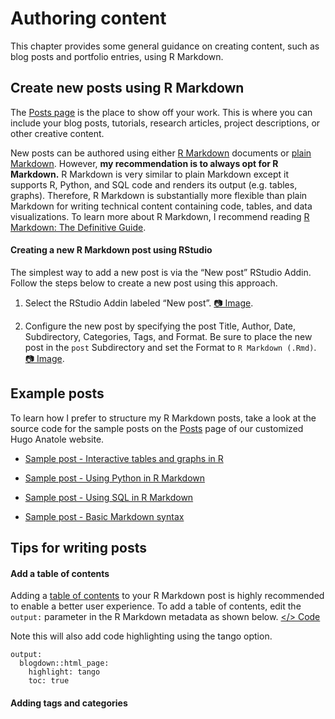 # Authoring content {#content}

This chapter provides some general guidance on creating content, such as blog posts and portfolio entries, using R Markdown. 

## Create new posts using R Markdown

The [Posts page](https://r4sites-anatole-custom.netlify.app/post/) is the place to show off your work. This is where you can include your blog posts, tutorials, research articles, project descriptions, or other creative content.

New posts can be authored using either [R Markdown](https://bookdown.org/yihui/rmarkdown/html-document.html) documents or [plain Markdown](https://www.markdownguide.org/getting-started/). However, **my recommendation is to always opt for R Markdown.** R Markdown is very similar to plain Markdown except it supports R, Python, and SQL code and renders its output (e.g. tables, graphs). Therefore, R Markdown is substantially more flexible than plain Markdown for writing technical content containing code, tables, and data visualizations. To learn more about R Markdown, I recommend reading [R Markdown: The Definitive Guide](https://bookdown.org/yihui/rmarkdown/).

#### Creating a new R Markdown post using RStudio {-}

The simplest way to add a new post is via the "New post" RStudio Addin. Follow the steps below to create a new post using this approach.

1. Select the RStudio Addin labeled "New post". [📷 Image](https://i.imgur.com/S9dl4DZ.png). 

2. Configure the new post by specifying the post Title, Author, Date, Subdirectory, Categories, Tags, and Format. Be sure to place the new post in the `post` Subdirectory and set the Format to `R Markdown (.Rmd)`. [📷 Image](https://i.imgur.com/UEzRUnO.png).

## Example posts

To learn how I prefer to structure my R Markdown posts, take a look at the source code for the sample posts on the [Posts](https://r4sites-anatole-custom.netlify.app/post/) page of our customized Hugo Anatole website. 

- [Sample post - Interactive tables and graphs in R](https://github.com/dannymorris/r4sites-anatole-custom/blob/master/content/english/post/2021-04-22-sample-post-tables-graphs/index.en.Rmd)

- [Sample post - Using Python in R Markdown](https://github.com/dannymorris/r4sites-anatole-custom/blob/master/content/english/post/2021-04-30-sample-post-using-python-in-r-markdown/index.en.Rmd)

- [Sample post - Using SQL in R Markdown](https://github.com/dannymorris/r4sites-anatole-custom/blob/master/content/english/post/2021-04-30-sample-post-using-sql-in-r-markdown/index.en.Rmd)

- [Sample post - Basic Markdown syntax](https://github.com/dannymorris/r4sites-anatole-custom/blob/master/content/english/post/2021-04-30-sample-post-basic-markdown-syntax/index.en.Rmd)

## Tips for writing posts

#### Add a table of contents {-}

Adding a [table of contents](https://r4sites-anatole-custom.netlify.app/post/2021-04-22-sample-rmd-covid/) to your R Markdown post is highly recommended to enable a better user experience. To add a table of contents, edit the `output:` parameter in the R Markdown metadata as shown below. [</> Code](https://github.com/dannymorris/r4sites-anatole-custom/blob/master/content/english/post/2021-04-22-sample-rmd-covid/index.en.Rmd#L6-L9)

Note this will also add code highlighting using the tango option.

```
output:
  blogdown::html_page:
    highlight: tango
    toc: true
```

#### Adding tags and categories


